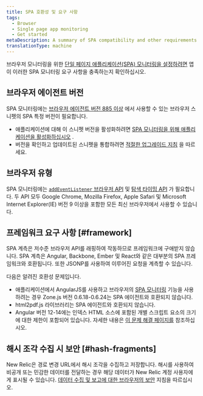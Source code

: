 ```yaml
---
title: SPA 호환성 및 요구 사항
tags:
  - Browser
  - Single page app monitoring
  - Get started
metaDescription: A summary of SPA compatibility and other requirements for browser.
translationType: machine
---
```


브라우저 모니터링을 위한 [단일 페이지 애플리케이션(SPA) 모니터링을 설정하려면](/docs/browser/single-page-app-monitoring/get-started/add-apps-single-page-app-monitoring) 앱이 이러한 SPA 모니터링 요구 사항을 충족하는지 확인하십시오.

## 브라우저 에이전트 버전

SPA 모니터링에는 [브라우저 에이전트 버전 885 이상](/docs/release-notes/new-relic-browser-release-notes/browser-agent-release-notes) 에서 사용할 수 있는 브라우저 스니펫의 SPA 특정 버전이 필요합니다.

* 애플리케이션에 대해 이 스니펫 버전을 활성화하려면 [SPA 모니터링을 위해 애플리케이션을 활성화하십시오](/docs/browser/single-page-app-monitoring/get-started/add-apps-single-page-app-monitoring) .
* 버전을 확인하고 업데이트된 스니펫을 통합하려면 [적절한 업그레이드 지침](/docs/browser/new-relic-browser/installation-configuration/upgrading-browser-agent) 을 따르세요.

## 브라우저 유형

SPA 모니터링에는 [`addEventListener` 브라우저 API](https://developer.mozilla.org/en-US/docs/Web/API/EventTarget/addEventListener) 및 [탐색 타이밍 API](/docs/browser/new-relic-browser/browser-agent-apis/navigation-timing-api) 가 필요합니다. 두 API 모두 Google Chrome, Mozilla Firefox, Apple Safari 및 Microsoft Internet Explorer(IE) 버전 9 이상을 포함한 모든 최신 브라우저에서 사용할 수 있습니다.

## 프레임워크 요구 사항 [#framework]

SPA 계측은 저수준 브라우저 API를 래핑하여 작동하므로 프레임워크에 구애받지 않습니다. SPA 계측은 Angular, Backbone, Ember 및 React와 같은 대부분의 SPA 프레임워크와 호환됩니다. 또한 JSONP를 사용하여 이루어진 요청을 계측할 수 있습니다.

다음은 알려진 호환성 문제입니다.

* 애플리케이션에서 AngularJS를 사용하고 브라우저의 [SPA 모니터링](/docs/browser/single-page-app-monitoring/get-started/welcome-single-page-app-monitoring) 기능을 사용하려는 경우 Zone.js 버전 0.6.18-0.6.24는 SPA 에이전트와 호환되지 않습니다.
* html2pdf.js 라이브러리는 SPA 에이전트와 호환되지 않습니다.
* Angular 버전 12-14에는 인덱스 HTML 소스에 포함된 개별 스크립트 요소의 크기에 대한 제한이 포함되어 있습니다. 자세한 내용은 [이 문제 해결 페이지를](/docs/browser/single-page-app-monitoring/troubleshooting/angular-truncated-copy-paste-snippet) 참조하십시오.

## 해시 조각 수집 시 보안 [#hash-fragments]

New Relic은 경로 변경 URL에서 해시 조각을 수집하고 저장합니다. 해시를 사용하여 비공개 또는 민감한 데이터를 전달하는 경우 해당 데이터가 New Relic 계정 사용자에게 표시될 수 있습니다. [데이터 수집 및 보고에 대한 브라우저의 보안](/docs/browser/new-relic-browser/performance-quality/security-new-relic-browser) 지침을 따르십시오.